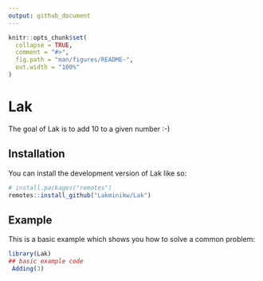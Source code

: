 ```yaml
---
output: github_document
---
```


<!-- README.md is generated from README.Rmd. Please edit that file -->

```r
knitr::opts_chunk$set(
  collapse = TRUE,
  comment = "#>",
  fig.path = "man/figures/README-",
  out.width = "100%"
)
```

# Lak

<!-- badges: start -->
<!-- badges: end -->

The goal of Lak is to add 10 to a given number :-) 

## Installation

You can install the development version of Lak like so:

```r
# install.packages("remotes")
remotes::install_github("Lakminikw/Lak")
```
## Example

This is a basic example which shows you how to solve a common problem:

```r
library(Lak)
## basic example code
 Adding(3)
```

